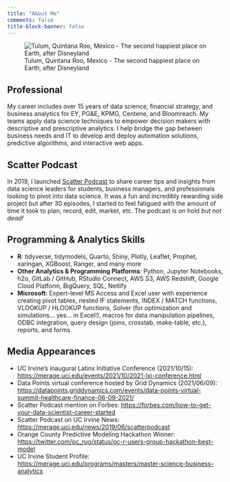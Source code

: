 ```yaml
---
title: "About Me"
comments: false
title-block-banner: false
---
```


![Tulum, Quintana Roo, Mexico - The second happiest place on Earth, after Disneyland](./images/Javier_Tulum.jpg)

## Professional

My career includes over 15 years of data science, financial strategy, and business analytics for EY, PG&E, KPMG, Centene, and Bloomreach. My teams apply data science techniques to empower decision makers with descriptive and prescriptive analytics. I help bridge the gap between business needs and IT to develop and deploy automation solutions, predictive algorithms, and interactive web apps.

## Scatter Podcast

In 2019, I launched [Scatter Podcast](https://soundcloud.com/scatterpodcast) to share career tips and insights from data science leaders for students, business managers, and professionals looking to pivot into data science. It was a fun and incredibly rewarding side project but after 30 episodes, I started to feel fatigued with the amount of time it took to plan, record, edit, market, etc. The podcast is on hold *but not dead!*

## Programming & Analytics Skills

-   **R**: tidyverse, tidymodels, Quarto, Shiny, Plotly, Leaflet, Prophet, xaringan, XGBoost, Ranger, and many more
-   **Other Analytics & Programming Platforms**: Python, Jupyter Notebooks, h2o, GitLab / GitHub, RStudio Connect, AWS S3, AWS Redshift, Google Cloud Platform, BigQuery, SQL, Netlify
-   **Microsoft**: Expert-level MS Access and Excel user with experience creating pivot tables, nested IF statements, INDEX / MATCH functions, VLOOKUP / HLOOKUP functions, Solver (for optimization and simulations... yes... in Excel!), macros for data manipulation pipelines, ODBC integration, query design (joins, crosstab, make-table, etc.), reports, and forms

## Media Appearances

-   UC Irvine's inaugural Latinx Initiative Conference (2021/10/15): <https://merage.uci.edu/events/2021/10/2021-lxi-conference.html>
-   Data Points virtual conference hosted by Grid Dynamics (2021/06/09): <https://datapoints.griddynamics.com/events/data-points-virtual-summit-healthcare-finance-06-09-2021/>
-   Scatter Podcast mention on Forbes: [https://forbes.com/how-to-get-your-data-scientist-career-started](https://forbes.com/sites/louiscolumbus/2019/04/14/how-to-get-your-data-scientist-career-started)
-   Scatter Podcast on UC Irvine News: [https://merage.uci.edu/news/2019/06/scatterpodcast](https://merage.uci.edu/news/2019/06/podcast-launched-by-merage-student-navigates-complex-field-of-data-analytics-and-science.html)
-   Orange County Predictive Modeling Hackathon Winner: [https://twitter.com/oc_rug/status/oc-r-users-group-hackathon-best-model](https://twitter.com/oc_rug/status/1130553620456300544?s=20)
-   UC Irvine Student Profile: [https://merage.uci.edu/programs/masters/master-science-business-analytics](https://merage.uci.edu/programs/masters/master-science-business-analytics/curriculum.html)


